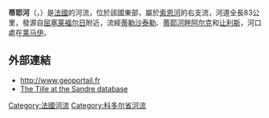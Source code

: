 {{Infobox river
  | name              = 蒂耶河
  | native_name       = Tille
  | image             = La Tille à Pluvalt.JPG
  | image_caption     = 
  | map               = Tille (rivière).png
  | source1_location  = 
  | mouth_location    = [[索恩河|索恩河]]
  | mouth_coordinates = {{coord|47|7|35|N|5|20|45|E|name=Saône-Tille|display=inline,title}}
  | progression       = {{RSaône}}
  | subdivision_type1 = [[世界政區索引|国家]]
  | subdivision_name1 = {{FR}}
  | length            = {{convert|83|km|mi|abbr=on}}
  | source1_elevation = 
  | discharge1_avg    = 
  | basin_size        = 
}}
'''蒂耶河'''（{{lang-fr|Tille}}，{{IPA-fr|tij}}）是[[法國|法國]]的河流，位於該國東部，屬於[[索恩河|索恩河]]的右支流，河道全長83公里，發源自[[屈塞莱福尔日|屈塞莱福尔日]]附近，流經[[蒂勒沙泰勒|蒂勒沙泰勒]]、[[蒂耶河畔阿尔克|蒂耶河畔阿尔克]]和[[让利斯|让利斯]]，河口處在[[莱马伊|莱马伊]]。

==外部連結==
*http://www.geoportail.fr {{Wayback|url=http://www.geoportail.fr/ |date=20101215171356 }}
*[http://sandre.eaufrance.fr/app/chainage/courdo/htm/U12-0400.php?cg=U12-0400 The Tille at the Sandre database]

{{France-geo-stub}}
[[Category:法國河流|Category:法國河流]]
[[Category:科多尔省河流|Category:科多尔省河流]]